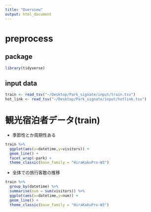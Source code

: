 ```yaml
---
title: "Overview"
output: html_document
---
```


# preprocess

## package 

```r
library(tidyverse)
```

## input data

```r
train <- read_tsv("~/Desktop/Park_signate/input/train.tsv")
hot_link <- read_tsv("~/Desktop/Park_signate/input/hotlink.tsv")
```

# 観光宿泊者データ(train)

- 季節性とか周期性ある

```r
train %>% 
  ggplot(aes(x=datetime,y=visitors)) +
  geom_line() +
  facet_wrap(~park) +
  theme_classic(base_family = "HiraKakuPro-W3")
```

- 全体での旅行客数の推移

```r
train %>% 
  group_by(datetime) %>% 
  summarise(num = sum(visitors)) %>% 
  ggplot(aes(x=datetime,y=num)) +
  geom_line() +
  theme_classic(base_family = "HiraKakuPro-W3")
```